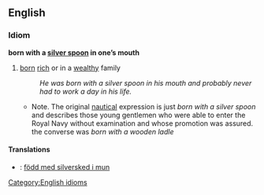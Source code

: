 ==English==
===Idiom===
'''born with a [[silver spoon]] in one’s mouth'''

#[[born]] [[rich]] or in a [[wealthy]] family
#:''He was born with a silver spoon in his mouth and probably never had to work a day in his life.''
#*Note. The original [[nautical]] expression is just ''born with a silver spoon'' and describes those young gentlemen who were able to enter the Royal Navy without examination and whose promotion was assured. the converse was ''born with a wooden ladle''

====Translations====
*{{sv}}: [[född med silversked i mun]]

[[Category:English idioms]]